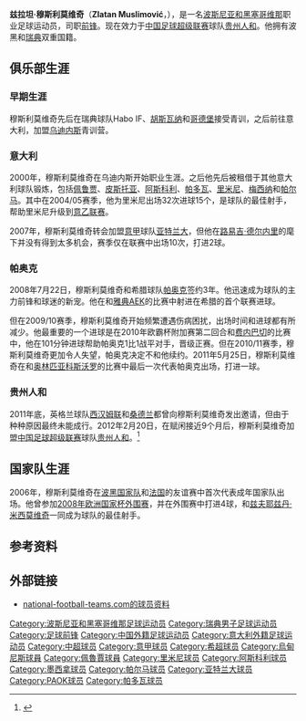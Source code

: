 {{noteTA
|G1=足球
|G2=意甲
|T=zh-hans:兹拉坦·穆斯利莫维奇;zh-hk:薩拉坦·梅斯連莫域;zh-tw:茲拉坦·穆斯利莫維奇;
|1=zh-hans:兹拉坦·穆斯利莫维奇;zh-hk:薩拉坦·梅斯連莫域;zh-tw:茲拉坦·穆斯利莫維奇;
|2=zh-hans:穆斯利莫维奇;zh-hk:梅斯連莫域;zh-tw:穆斯利莫維奇;
}}
{{Infobox football biography
 | playername           = 兹拉坦·穆斯利莫维奇<br>Zlatan Muslimović
 | image                = [[Image:Muslimović.JPG|275px]]
 | height               = {{height|m=1.89}}
 | nickname             = 波黑[[茲拉坦·伊布拉希莫維奇|伊布]]<ref>{{cite news|title=火力比拼人和完胜申花 “波黑伊布”望继续发威|url=http://sports.sohu.com/20120526/n344142393.shtml|publisher=搜狐体育|date=2012-05-26|accessdate=2013-07-22|archive-date=2016-03-04|archive-url=https://web.archive.org/web/20160304214141/http://sports.sohu.com/20120526/n344142393.shtml|dead-url=no}}</ref>
 | dateofbirth          = {{birth date and age|mf=yes|1981|3|6}}
 | cityofbirth          = [[巴尼亚卢卡|巴尼亚卢卡]]
 | countryofbirth       = [[南斯拉夫社会主义联邦共和国|南斯拉夫]]
 | currentclub          = [[贵州人和足球俱乐部|贵州人和]]
 | clubnumber           = 9
 | position             = [[前锋_(足球)|前锋]]
 | youthyears1   =  | youthclubs1   = Habo IF
 | youthyears2   =  | youthclubs2   = [[胡斯瓦纳足球俱乐部|胡斯瓦纳]]
 | youthyears3   =  | youthclubs3   = [[哥德堡体育俱乐部|哥德堡]]
 | youthyears4   =  | youthclubs4   = [[乌迪内斯足球俱乐部|乌迪内斯]]
 | years1   = 2000–2007  | caps1   = 2   | goals1   = 0   | clubs1   = [[乌迪内斯足球俱乐部|乌迪内斯]]
 | years2   = 2001       | caps2   = 0   | goals2   = 0   | clubs2   = → [[佩魯賈足球會|佩鲁贾]] (租借)
 | years3   = 2002       | caps3   = 8   | goals3   = 1   | clubs3   = → [[皮斯托亚足球俱乐部|皮斯托亚]] (租借)
 | years4   = 2002–2003  | caps4   = 11  | goals4   = 0   | clubs4   = → [[阿斯科利足球俱乐部|阿斯科利]] (租借)
 | years5   = 2003–2004  | caps5   = 30  | goals5   = 6   | clubs5   = → [[帕多瓦足球俱乐部|帕多瓦]] (租借)
 | years6   = 2004–2005  | caps6   = 32  | goals6   = 15  | clubs6   = → [[里米尼足球俱乐部|里米尼]] (租借)
 | years7   = 2005–2006  | caps7   = 25  | goals7   = 4   | clubs7   = → [[墨西拿足球俱乐部|梅西纳]] (租借)
 | years8   = 2006–2007  | caps8   = 28  | goals8   = 3   | clubs8   = → [[帕尔马足球俱乐部|帕尔马]] (租借)
 | years9   = 2007–2008  | caps9   = 10  | goals9   = 2   | clubs9   = [[亚特兰大足球俱乐部|亚特兰大]]
 | years10  = 2008–2011  | caps10  = 57  | goals10  = 14  | clubs10  = [[帕奥克足球俱乐部|帕奥克]]
 | years11  = 2012–      | caps11  = 42  | goals11  = 13  | clubs11  = [[贵州人和足球俱乐部|贵州人和]]
 | nationalyears1   = 2006– | nationalteam1   = [[波斯尼亚和黑塞哥维那国家足球队|波斯尼亚和黑塞哥维那]] | nationalcaps1   = 30  | nationalgoals1   = 12  
 | pcupdate             = 2012年2月20日
 | ntupdate             = 2012年2月20日
}}
'''兹拉坦·穆斯利莫维奇'''（'''Zlatan Muslimović'''，{{bd|1981年|3月6日|||Muslimovic，Zlatan}}），是一名[[波斯尼亚和黑塞哥维那|波斯尼亚和黑塞哥维那]]职业足球运动员，司职[[前锋_(足球)|前锋]]。现在效力于[[中国足球超级联赛|中国足球超级联赛]]球队[[贵州人和足球俱乐部|贵州人和]]。他拥有波黑和[[瑞典|瑞典]]双重国籍。

==俱乐部生涯==
===早期生涯===
穆斯利莫维奇先后在瑞典球队Habo IF、[[胡斯瓦纳足球俱乐部|胡斯瓦纳]]和[[哥德堡体育俱乐部|哥德堡]]接受青训，之后前往意大利，加盟[[乌迪内斯足球俱乐部|乌迪内斯]]青训营。

===意大利===
2000年，穆斯利莫维奇在乌迪内斯开始职业生涯。之后他先后被租借于其他意大利球队锻炼，包括[[佩魯賈足球會|佩鲁贾]]、[[皮斯托亚足球俱乐部|皮斯托亚]]、[[阿斯科利足球俱乐部|阿斯科利]]、[[帕多瓦足球俱乐部|帕多瓦]]、[[里米尼足球俱乐部|里米尼]]、[[墨西拿足球俱乐部|梅西纳]]和[[帕尔马足球俱乐部|帕尔马]]。其中在2004/05赛季，他为里米尼出场32次进球15个，是球队的最佳射手，帮助里米尼升级到[[意大利足球乙级联赛|意乙联赛]]。

2007年，穆斯利莫维奇转会加盟[[意大利足球甲级联赛|意甲]]球队[[亚特兰大足球俱乐部|亚特兰大]]，但他在[[路易吉·德尔内里|路易吉·德尔内里]]的麾下并没有得到太多机会，赛季仅在联赛中出场10次，打进2球。

===帕奥克===
2008年7月22日，穆斯利莫维奇和希腊球队[[帕奥克足球俱乐部|帕奥克]]签约3年。他迅速成为球队的主力前锋和球迷的新宠。他在和[[雅典AEK足球俱乐部|雅典AEK]]的比赛中射进在希腊的首个联赛进球。

但在2009/10赛季，穆斯利莫维奇开始频繁遭遇伤病困扰，出场时间和进球都有所减少。他最重要的一个进球是在2010年欧霸杯附加赛第二回合和[[费内巴切体育俱乐部|费内巴切]]的比赛中，他在101分钟进球帮助帕奥克1比1战平对手，晋级正赛。但在2010/11赛季，穆斯利莫维奇更加令人失望，帕奥克决定不和他续约。2011年5月25日，穆斯利莫维奇在和[[奥林匹亚科斯沃罗足球俱乐部|奥林匹亚科斯沃罗]]的比赛中最后一次代表帕奥克出场，打进一球。

===贵州人和===
2011年底，英格兰球队[[西汉姆联足球俱乐部|西汉姆联]]和[[桑德兰足球俱乐部|桑德兰]]都曾向穆斯利莫维奇发出邀请，但由于种种原因最终未能成行。2012年2月20日，在赋闲接近9个月后，穆斯利莫维奇加盟[[中国足球超级联赛|中国足球超级联赛]]球队[[贵州人和足球俱乐部|贵州人和]]。<ref>{{Cite web |url=http://sports.sohu.com/20120220/n335288644.shtml |title=贵州人和敲定第四外援 波黑国脚前锋辅佐高洪波 |accessdate=2012-02-21 |archive-date=2020-05-16 |archive-url=https://web.archive.org/web/20200516081447/https://sports.sohu.com/20120220/n335288644.shtml |dead-url=no }}</ref>

==国家队生涯==
2006年，穆斯利莫维奇在[[波斯尼亚和黑塞哥维那国家足球队|波黑国家队]]和[[法国国家足球队|法国]]的友谊赛中首次代表成年国家队出场。他曾参加[[2008年欧洲国家杯外围赛_(C组)|2008年欧洲国家杯外围赛]]，并在外围赛中打进4球，和[[兹夫耶兹丹·米西莫维奇|兹夫耶兹丹·米西莫维奇]]一同成为球队的最佳射手。

==参考资料==
{{reflist}}

==外部链接==
*[http://www.national-football-teams.com/v2/player.php?id=13750 national-football-teams.com的球员资料] {{Wayback|url=http://www.national-football-teams.com/v2/player.php?id=13750 |date=20121019201433 }}

{{2013年中超分类名单贵州}}
{{2014年中超分类名单贵州}}

{{DEFAULTSORT:Muslimovic，Zlatan}}
[[Category:波斯尼亚和黑塞哥维那足球运动员|Category:波斯尼亚和黑塞哥维那足球运动员]]
[[Category:瑞典男子足球运动员|Category:瑞典男子足球运动员]]
[[Category:足球前锋|Category:足球前锋]]
[[Category:中国外籍足球运动员|Category:中国外籍足球运动员]]
[[Category:意大利外籍足球运动员|Category:意大利外籍足球运动员]]
[[Category:中超球员|Category:中超球员]]
[[Category:意甲球员|Category:意甲球员]]
[[Category:希超球员|Category:希超球员]]
[[Category:烏甸尼斯球員|Category:烏甸尼斯球員]]
[[Category:佩魯賈球員|Category:佩魯賈球員]]
[[Category:里米尼球员|Category:里米尼球员]]
[[Category:阿斯科利球员|Category:阿斯科利球员]]
[[Category:墨西拿球员|Category:墨西拿球员]]
[[Category:帕尔马球员|Category:帕尔马球员]]
[[Category:亚特兰大球员|Category:亚特兰大球员]]
[[Category:PAOK球员|Category:PAOK球员]]
[[Category:帕多瓦球员|Category:帕多瓦球员]]